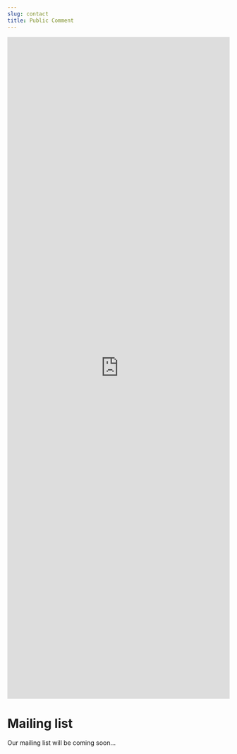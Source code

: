 ```yaml
---
slug: contact
title: Public Comment
---
```


<iframe src = "https://docs.google.com/forms/d/e/1FAIpQLSfTDMVMgPdf0kG7a1T9zB5Y9uaZZCfXX6bPqz1S0oUUQN_vIA/viewform?usp=sf_link" id="commentForm" width = "100%" height = 1500 frameBorder="0"></iframe>

# Mailing list

Our mailing list will be coming soon... 